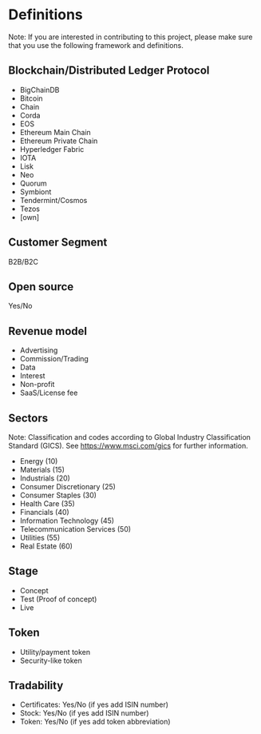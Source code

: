 =Definitions=
Note: If you are interested in contributing to this project, please make sure that you use the following framework and definitions.

==Blockchain/Distributed Ledger Protocol==

* BigChainDB
* Bitcoin
* Chain
* Corda
* EOS
* Ethereum Main Chain
* Ethereum Private Chain
* Hyperledger Fabric
* IOTA
* Lisk
* Neo
* Quorum
* Symbiont
* Tendermint/Cosmos
* Tezos
* [own]

==Customer Segment==

B2B/B2C

==Open source==

Yes/No

==Revenue model==

* Advertising
* Commission/Trading
* Data
* Interest
* Non-profit
* SaaS/License fee

==Sectors==
Note: Classification and codes according to Global Industry Classification Standard (GICS). See https://www.msci.com/gics for further information.

* Energy (10)
* Materials (15)
* Industrials (20)
* Consumer Discretionary (25)
* Consumer Staples (30)
* Health Care (35)
* Financials (40)
* Information Technology (45)
* Telecommunication Services (50)
* Utilities (55)
* Real Estate (60)

==Stage==

* Concept
* Test (Proof of concept)
* Live

==Token==

* Utility/payment token
* Security-like token


==Tradability==

* Certificates: Yes/No (if yes add ISIN number)
* Stock: Yes/No (if yes add ISIN number)
* Token: Yes/No (if yes add token abbreviation)
